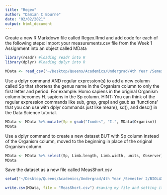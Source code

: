 ```yaml
---
title: "Regex"
author: "Damian C Bourne"
date: "02/02/2021"
output: html_document
---
```

Create a new R Markdown file called Regex.Rmd and add code for each of the following steps:
Import your measurements.csv file from the Week 1 Assignment into an object called MData
```r
library(readr) #loading readr into R 
library(dplyr) #loading dplyr into R 

MData <- read_csv("~/Desktop/Queens/Academics/Undergrad/4th Year /Semester 2/BIOL432/Assignments /1/measurements.csv") #uploading the dataset to R
```
Use a dplyr command AND regular expression(s) to add a new column called Sp that shortens the genus name in the Organism column to only the first letter and period. For example: Homo sapiens in the original Organism column becomes H. sapiens in the Sp column. HINT: You can think of the regular expression commands like sub, grep, grepl and gsub as 'functions' that you can use with dplyr commands just like mean(), sd(), and desc() in the Data Science tutorial.
```r
MData <- MData %>% mutate(Sp = gsub("Ixodes", "I.", MData$Organism)) 
MData
```
Use a dplyr command to create a new dataset BUT with Sp column instead of the Organism column, moved to the beginning in place of the original Organism column.
```r
MData <- MData %>% select(Sp, Limb.length, Limb.width, units, Observer)
MData
```
Save the dataset as a new file called MeasShort.csv
```r
setwd("~/Desktop/Queens/Academics/Undergrad/4th Year /Semester 2/BIOL432/Assignments/BIOL432-Assignment-3/") #setting the working directory to save my file 

write.csv(MData, file = "MeasShort.csv") #saving my file and setting its name 
```


